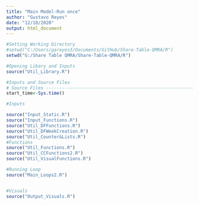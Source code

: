 ```yaml
---
title: "Main Model-Run once"
author: "Gustavo Reyes"
date: "12/10/2020"
output: html_document
---
```


```r
#Setting Working Directory
#setwd("C:/Users/gareyes3/Documents/GitHub/Share-Table-QMRA/R") 
setwd("G:/Share Table QMRA/Share-Table-QMRA/R")
```

```r
#Opening Libary and Inputs
source("Util_Library.R")
```

```r
#Inputs and Source Files
# Source Files ------------------------------------------------------------
start_time<-Sys.time()

#Inputs

source("Input_Static.R")
source("Input_Functions.R")
source("Util_DFFunctions.R")
source("Util_DFWeekCreation.R")
source("Util_Counter&Lists.R")
#Functions
source("Util_Functions.R")
source("Util_CCFunctions2.R")
source("Util_VisualFunctions.R")
```

```r
#Running Loop
source("Main_Loops2.R")
```
```r

```

```r
#Visuals
source("Output_Visuals.R")
```
```r

```

